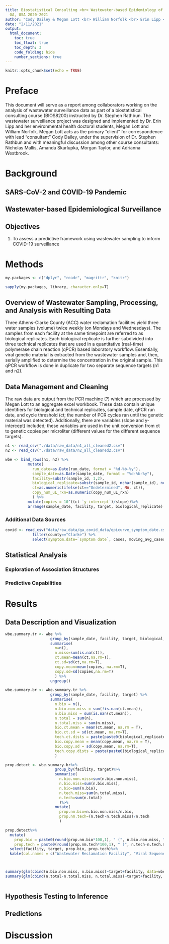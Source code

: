 ```yaml
---
title: Biostatistical Consulting <br> Wastewater-based Epidemiology of COVID-19 in Athens,
  GA, USA 2020-2021
author: "Cody Dailey & Megan Lott <br> William Norfolk <br> Erin Lipp <br> Stephen Rathbun"
date: "2/11/2021"
output: 
  html_document:
    toc: true
    toc_float: true
    toc_depth: 3
    code_folding: hide
    number_sections: true
---
```


```r
knitr::opts_chunk$set(echo = TRUE)
```



# Preface {-}

This document will serve as a report among collaborators working on the analysis of wastewater surveillance data as part of a biostatistical consulting course (BIOS8200) instructed by Dr. Stephen Rathbun. The wastewater surveillance project was designed and implemented by Dr. Erin Lipp and her environmental health doctoral students, Megan Lott and William Norfolk. Megan Lott acts as the primary "client" for correspondence with lead "consultant" Cody Dailey, under the supervision of Dr. Stephen Rathbun and with meaningful discussion among other course consultants: Nicholas Mallis, Amanda Skarlupka, Morgan Taylor, and Adrianna Westbrook.


# Background

## SARS-CoV-2 and COVID-19 Pandemic

## Wastewater-based Epidemiological Surveillance

## Objectives

1. To assess a predictive framework using wastewater sampling to inform COVID-19 surveillance















# Methods


```r
my.packages <- c("dplyr", "readr", "magrittr", "knitr")

sapply(my.packages, library, character.only=T)
```


## Overview of Wastewater Sampling, Processing, and Analysis with Resulting Data

Three Athens-Clarke County (ACC) water reclamation facilities yield three water samples (volume) twice weekly (on Mondays and Wednesdays). The samples from each facility at the same timepoint are referred to as biological replicates. Each biological replicate is further subdivided into three technical replicates that are used in a quantitative (real-time) polymerase chain reaction (qPCR) based laboratory workflow. Essentially, viral genetic material is extracted from the wastewater samples and, then, serially amplified to determine the concentration in the original sample. This qPCR workflow is done in duplicate for two separate sequence targets (n1 and n2). 


## Data Management and Cleaning

The raw data are output from the PCR machine (?) which are processed by Megan Lott to an aggregate excel workbook. These data contain unique identifiers for biological and technical replicates, sample date, qPCR run date, and cycle threshold (ct; the number of PCR cycles ran until the genetic material was detected). Additionally, there are variables (slope and y-intercept) included; these variables are used in the unit conversion from ct to genetic copies per microliter (different values for the different sequence targets).





```r
n1 <- read_csv("./data/raw_data/n1_all_cleaned2.csv")
n2 <- read_csv("./data/raw_data/n2_all_cleaned2.csv")
```

```r
wbe <- bind_rows(n1, n2) %>% 
          mutate(
            run_date=as.Date(run_date, format = "%d-%b-%y"), 
            sample_date=as.Date(sample_date, format = "%d-%b-%y"), 
            facility=substr(sample_id, 1,2), 
            biological_replicate=substr(sample_id, nchar(sample_id), nchar(sample_id)), 
            ct=as.numeric(ifelse(ct=="Undetermined", NA, ct)), 
            copy_num_uL_rxn=as.numeric(copy_num_uL_rxn)
            ) %>% 
          mutate(copies = 10^((ct-`y-intercept`)/slope))%>%
          arrange(sample_date, facility, target, biological_replicate)

```







### Additional Data Sources

```r
covid <- read_csv("data/raw_data/ga_covid_data/epicurve_symptom_date.csv") %>% 
            filter(county=="Clarke") %>% 
            select(symptom.date=`symptom date`, cases, moving_avg_cases)
```


## Statistical Analysis

### Exploration of Association Structures

### Predictive Capabilities

# Results

## Data Description and Visualization

```r
wbe.summary.tr <- wbe %>% 
                    group_by(sample_date, facility, target, biological_replicate) %>% 
                    summarise(
                      n=n(), 
                      n.miss=sum(is.na(ct)), 
                      ct.mean=mean(ct,na.rm=T), 
                      ct.sd=sd(ct,na.rm=T), 
                      copy.mean=mean(copies, na.rm=T),
                      copy.sd=sd(copies,na.rm=T)
                      ) %>% 
                    ungroup() 

wbe.summary.br <- wbe.summary.tr %>%
                    group_by(sample_date, facility, target) %>% 
                    summarise(
                      n.bio = n(),
                      n.bio.non.miss = sum(!is.nan(ct.mean)),
                      n.bio.miss = sum(is.nan(ct.mean)),
                      n.total = sum(n), 
                      n.total.miss = sum(n.miss), 
                      bio.ct.mean = mean(ct.mean, na.rm = T), 
                      bio.ct.sd = sd(ct.mean, na.rm=T), 
                      tech.ct.dists = paste(paste0(biological_replicate, " = ", round(ct.mean,2), " (sd=", round(ct.sd,2), ", n=", n-n.miss, ")"), collapse = "; "),
                      bio.copy.mean = mean(copy.mean, na.rm = T), 
                      bio.copy.sd = sd(copy.mean, na.rm=T), 
                      tech.copy.dists = paste(paste0(biological_replicate, " = ", round(copy.mean,2), " (sd=", round(copy.sd,2), ", n=", n-n.miss, ")"), collapse = "; ")
                      )

```

```r
prop.detect <- wbe.summary.br%>%
                      group_by(facility, target)%>%
                      summarise(
                        n.bio.non.miss=sum(n.bio.non.miss), 
                        n.bio.miss=sum(n.bio.miss), 
                        n.bio=sum(n.bio), 
                        n.tech.miss=sum(n.total.miss), 
                        n.tech=sum(n.total)
                        )%>%
                      mutate(
                        prop.nm.bio=n.bio.non.miss/n.bio, 
                        prop.nm.tech=(n.tech-n.tech.miss)/n.tech
                        )

prop.detect%>%
  mutate(
    prop.bio = paste0(round(prop.nm.bio*100,1), " (", n.bio.non.miss, " / ", n.bio, ")"), 
    prop.tech = paste0(round(prop.nm.tech*100,1), " (", n.tech-n.tech.miss, " / ", n.tech, ")"))%>%
  select(facility, target, prop.bio, prop.tech)%>%
  kable(col.names = c("Wastewater Reclamation Facility", "Viral Sequence Target", "Proportion of Biological Samples with Detectable Levels", "Proportion of Technical Replicates with Detectable Levels"))



summary(glm(cbind(n.bio.non.miss, n.bio.miss)~target+facility, data=wbe.summary.br, family="binomial"))
summary(glm(cbind(n.total-n.total.miss, n.total.miss)~target+facility, data=wbe.summary.br, family="binomial"))
```


```r


```



## Hypothesis Testing to Inference

## Predictions

# Discussion

